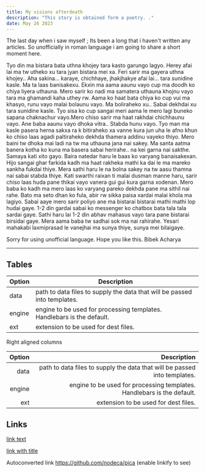 ```yaml
---
title: My visions afterdeath
description: "This story is obtained form a poetry. ."
date: May 26 2023
---
```


The last day when i saw myself ;
Its been a long that i haven't written any articles. So unofficially in roman language i am going to share a short moment here. 

Tyo din ma bistara bata uthna khojey tara kasto garungo lagyo. Herey afai lai ma tw utheko xu tara jyan bistara mei xa. Feri sarir ma gayera uthna khojey.. Aha sakina… karaye, chichhaye, jhakjhakye afai lai… tara sunidine kasle. Ma ta laas banisakexu. Ekxin ma aama aaunu vayo cup ma doodh ko chiya liyera uthauna. Mero sarir ko nadi ma samatera uthauna khojnu vayo tara ma ghamandi kaha uthey rw. Aama ko haat bata chiya ko cup vui ma khasyo, runu vayo malai bolaunu vayo. Ma boliraheko xu.. Sabai dekhdai xu tara sunidine kasle. Tyo sisa ko cup sangai meri aama le mero lagi  buneko sapana chaknachur vayo.Mero chiso sarir ma haat rakhdai chichhaunu vayo. Ane baba aaunu vayo dhoka vitra.. Stabda hunu vayo. Tyo man ma kasle pasera herna sakxa ra k bitiraheko xa vanne kura jun uha le afno khun ko chiso laas agadi paltiraheko dekhda thamera addinu vayeko thiyo. Mero baini tw dhoka mai ladi na tw ma uthauna jana nai sakey. 
Ma santa aatma banera kotha ko kuna ma basera sabai herirahe.. na kei garna nai sakthe. Samaya kati xito gayo. Baira natedar haru le baas ko varyang banaisakexan. Hijo sangai ghar farkida kadh ma haat rakheka mathi ka dai le ma mareko sankha fukdai thiye. 
Mera sathi haru le na bolna sakey na tw aasu thamna nai sabai stabda thiye. Kati swarthi raixan ti malai dusman manne haru, sarir chiso laas huda pane thikai vayo vanera gui gui kura garna xodenan. Mero baba ko kadh ma mero laas ko varyang pareko dekhda pane ma sithil nai rahe. 
Bato ma seto dhan ko fula, abir rw sikka paisa xardai malai khola ma lagiyo. Sabai aaye mero sarir poliyo ane ma bistarai bistarai mathi mathi lop hudai gaye.
1-2 din gardai sabai ko messenger ko chatbox bata tala tala sardai gaye. Sathi haru lai 1-2 din abhav mahasus vayo tara pane bistarai birsidai gaye. Mera aama baba tw sadhai sok ma nai rahirahe. 
Yesari mahakabi laxmiprasad le vanejhai ma sunya thiye, sunya mei bilaigaye. 



Sorry for using unofficial language. 
Hope you like this. 
Bibek Acharya  



---






## Tables

| Option | Description                                                               |
| ------ | ------------------------------------------------------------------------- |
| data   | path to data files to supply the data that will be passed into templates. |
| engine | engine to be used for processing templates. Handlebars is the default.    |
| ext    | extension to be used for dest files.                                      |

Right aligned columns

| Option |                                                               Description |
| -----: | ------------------------------------------------------------------------: |
|   data | path to data files to supply the data that will be passed into templates. |
| engine |    engine to be used for processing templates. Handlebars is the default. |
|    ext |                                      extension to be used for dest files. |

## Links

[link text](http://dev.nodeca.com)

[link with title](http://nodeca.github.io/pica/demo/ "title text!")

Autoconverted link https://github.com/nodeca/pica (enable linkify to see)
